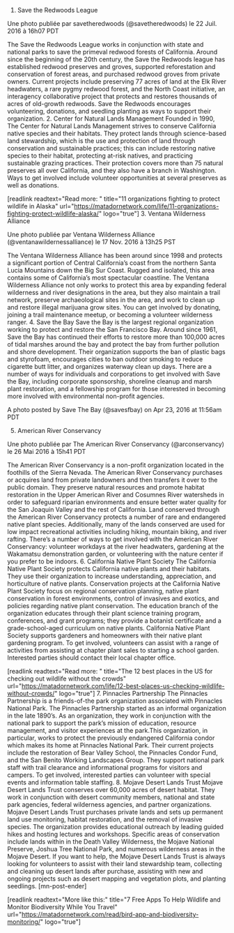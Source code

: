 1. Save the Redwoods League





Une photo publiée par savetheredwoods (@savetheredwoods) le 22 Juil. 2016 à 16h07 PDT




The Save the Redwoods League works in conjunction with state and national parks to save the primeval redwood forests of California. Around since the beginning of the 20th century, the Save the Redwoods league has established redwood preserves and groves, supported reforestation and conservation of forest areas, and purchased redwood groves from private owners. Current projects include preserving 77 acres of land at the Elk River headwaters, a rare pygmy redwood forest, and the North Coast initiative, an interagency collaborative project that protects and restores thousands of acres of old-growth redwoods. Save the Redwoods encourages volunteering, donations, and seedling planting as ways to support their organization.
2. Center for Natural Lands Management
Founded in 1990, The Center for Natural Lands Management strives to conserve California native species and their habitats. They protect lands through science-based land stewardship, which is the use and protection of land through conservation and sustainable practices; this can include restoring native species to their habitat, protecting at-risk natives, and practicing sustainable grazing practices. Their protection covers more than 75 natural preserves all over California, and they also have a branch in Washington. Ways to get involved include volunteer opportunities at several preserves as well as donations.

[readlink readtext="Read more: " title="11 organizations fighting to protect wildlife in Alaska" url="https://matadornetwork.com/life/11-organizations-fighting-protect-wildlife-alaska/" logo="true"]
3. Ventana Wilderness Alliance





Une photo publiée par Ventana Wilderness Alliance (@ventanawildernessalliance) le 17 Nov. 2016 à 13h25 PST




The Ventana Wilderness Alliance has been around since 1998 and protects a significant portion of Central California’s coast from the northern Santa Lucia Mountains down the Big Sur Coast. Rugged and isolated, this area contains some of California’s most spectacular coastline. The Ventana Wilderness Alliance not only works to protect this area by expanding federal wilderness and river designations in the area, but they also maintain a trail network, preserve archaeological sites in the area, and work to clean up and restore illegal marijuana grow sites. You can get involved by donating, joining a trail maintenance meetup, or becoming a volunteer wilderness ranger.
4. Save the Bay
Save the Bay is the largest regional organization working to protect and restore the San Francisco Bay. Around since 1961, Save the Bay has continued their efforts to restore more than 100,000 acres of tidal marshes around the bay and protect the bay from further pollution and shore development. Their organization supports the ban of plastic bags and styrofoam, encourages cities to ban outdoor smoking to reduce cigarette butt litter, and organizes waterway clean up days. There are a number of ways for individuals and corporations to get involved with Save the Bay, including corporate sponsorship, shoreline cleanup and marsh plant restoration, and a fellowship program for those interested in becoming more involved with environmental non-profit agencies.





A photo posted by Save The Bay (@savesfbay) on Apr 23, 2016 at 11:56am PDT



5. American River Conservancy





Une photo publiée par The American River Conservancy (@arconservancy) le 26 Mai 2016 à 15h41 PDT




The American River Conservancy is a non-profit organization located in the foothills of the Sierra Nevada. The American River Conservancy purchases or acquires land from private landowners and then transfers it over to the public domain. They preserve natural resources and promote habitat restoration in the Upper American River and Cosumnes River watersheds in order to safeguard riparian environments and ensure better water quality for the San Joaquin Valley and the rest of California. Land conserved through the American River Conservancy protects a number of rare and endangered native plant species. Additionally, many of the lands conserved are used for low impact recreational activities including hiking, mountain biking, and river rafting. There’s a number of ways to get involved with the American River Conservancy: volunteer workdays at the river headwaters, gardening at the Wakamatsu demonstration garden, or volunteering with the nature center if you prefer to be indoors.
6. California Native Plant Society
The California Native Plant Society protects California native plants and their habitats. They use their organization to increase understanding, appreciation, and horticulture of native plants. Conservation projects at the California Native Plant Society focus on regional conservation planning, native plant conservation in forest environments, control of invasives and exotics, and policies regarding native plant conservation. The education branch of the organization educates through their plant science training program, conferences, and grant programs; they provide a botanist certificate and a grade-school-aged curriculum on native plants. California Native Plant Society supports gardeners and homeowners with their native plant gardening program. To get involved, volunteers can assist with a range of activities from assisting at chapter plant sales to starting a school garden. Interested parties should contact their local chapter office.

[readlink readtext="Read more: " title="The 12 best places in the US for checking out wildlife without the crowds" url="https://matadornetwork.com/life/12-best-places-us-checking-wildlife-without-crowds/" logo="true"]
7. Pinnacles Partnership
The Pinnacles Partnership is a friends-of-the park organization associated with Pinnacles National Park. The Pinnacles Partnership started as an informal organization in the late 1890’s. As an organization, they work in conjunction with the national park to support the park’s mission of education, resource management, and visitor experiences at the park.This organization, in particular, works to protect the previously endangered California condor which makes its home at Pinnacles National Park. Their current projects include the restoration of Bear Valley School, the Pinnacles Condor Fund, and the San Benito Working Landscapes Group. They support national park staff with trail clearance and informational programs for visitors and campers. To get involved, interested parties can volunteer with special events and information table staffing.
8. Mojave Desert Lands Trust
Mojave Desert Lands Trust conserves over 60,000 acres of desert habitat. They work in conjunction with desert community members, national and state park agencies, federal wilderness agencies, and partner organizations. Mojave Desert Lands Trust purchases private lands and sets up permanent land use monitoring, habitat restoration, and the removal of invasive species. The organization provides educational outreach by leading guided hikes and hosting lectures and workshops. Specific areas of conservation include lands within in the Death Valley Wilderness, the Mojave National Preserve, Joshua Tree National Park, and numerous wilderness areas in the Mojave Desert. If you want to help, the Mojave Desert Lands Trust is always looking for volunteers to assist with their land stewardship team, collecting and cleaning up desert lands after purchase, assisting with new and ongoing projects such as desert mapping and vegetation plots, and planting seedlings. [mn-post-ender]

[readlink readtext="More like this:" title="7 Free Apps To Help Wildlife and Monitor Biodiversity While You Travel"  url="https://matadornetwork.com/read/bird-app-and-biodiversity-monitoring/" logo="true"]
